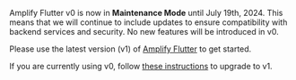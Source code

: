 <Callout warning>

Amplify Flutter v0 is now in **Maintenance Mode** until July 19th, 2024. This means that we will continue to include updates to ensure compatibility with backend services and security. No new features will be introduced in v0.

Please use the latest version (v1) of [Amplify Flutter](/lib/q/platform/flutter/) to get started.

If you are currently using v0, follow [these instructions](/lib/project-setup/upgrade-guide/q/platform/flutter/) to upgrade to v1.

</Callout>